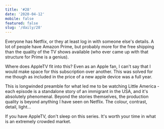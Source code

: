 ```yaml
---
title: '#28'
date: '2020-04-12'
mobile: false
featured: false
slug: '/daily/28'
---
```


Everyone has Netflix, or they at least log in with someone else's details. A lot of people have Amazon Prime, but probably more for the free shipping than the quality of the TV shows available (who ever came up with that structure for Prime is a genius).

Where does AppleTV fit into this? Even as an Apple fan, I can't say that I would make space for this subscription over another. This was solved for me though as included in the price of a new apple device was a full year.

This is longwinded preamble for what led me to be watching Little America - each episode is a standalone story of an immigrant in the USA, and it's absolutely phenomenal. Beyond the stories themselves, the production quality is beyond anything I have seen on Netflix. The colour, contrast, detail, light...

If you have AppleTV, don't sleep on this series. It's worth your time in what is an extremely crowded market.

